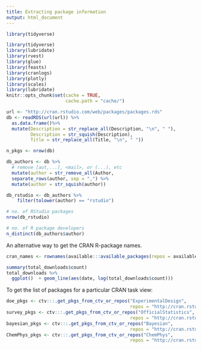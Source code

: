 ```yaml
---
title: Extracting package information 
output: html_document
---
```


```r
library(tidyverse)
```

```r
library(tidyverse)
library(lubridate)
library(rvest)
library(glue)
library(feasts)
library(cranlogs)
library(plotly)
library(scales)
library(lubridate)
knitr::opts_chunk$set(cache = TRUE,
                      cache.path = "cache/")
```

```r
url <- "http://cran.rstudio.com/web/packages/packages.rds"
db <- readRDS(url(url)) %>% 
  as.data.frame()%>% 
  mutate(Description = str_replace_all(Description, "\n", " "),
         Description = str_squish(Description),
         Title = str_replace_all(Title, "\n", " "))
```


```r
n_pkgs <- nrow(db)

db_authors <- db %>% 
  # remove [aut,...], <mail>, or (...), etc
  mutate(author = str_remove_all(Author,                                 "(\\[.+\\]|\\<.+\\>|\\(.+\\))")) %>% 
  separate_rows(author, sep = ",") %>% 
  mutate(author = str_squish(author))

db_rstudio <- db_authors %>% 
    filter(tolower(author) == "rstudio")

# no. of RStudio packages 
nrow(db_rstudio)

# no. of R package developers 
n_distinct(db_authors$author)
```


An alternative way to get the CRAN R-package names.
```r
cran_names <- rownames(available:::available_packages(repos = available:::default_cran_repos))
```


```r
summary(total_downloads$count)
total_downloads %>%
  ggplot()  + geom_line(aes(date, log(total_downloads$count))) 
```



To get the list of packages for a particular CRAN task view:

```r
doe_pkgs <- ctv:::.get_pkgs_from_ctv_or_repos("ExperimentalDesign", 
                                              repos = "http://cran.rstudio.com/")[[1]]
survey_pkgs <- ctv:::.get_pkgs_from_ctv_or_repos("OfficialStatistics", 
                                              repos = "http://cran.rstudio.com/")[[1]]
bayesian_pkgs <- ctv:::.get_pkgs_from_ctv_or_repos("Bayesian", 
                                              repos = "http://cran.rstudio.com/")[[1]]
ChemPhys_pkgs <- ctv:::.get_pkgs_from_ctv_or_repos("ChemPhys", 
                                              repos = "http://cran.rstudio.com/")[[1]]

```



